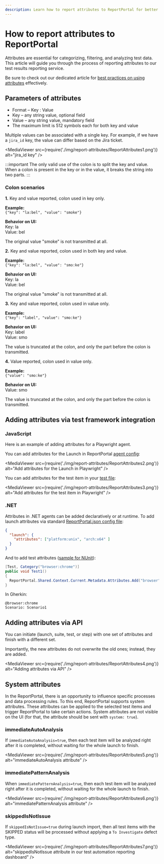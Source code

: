 ```yaml
---
description: Learn how to report attributes to ReportPortal for better test data categorization and analysis in test automation reporting tools.
---
```


# How to report attributes to ReportPortal

Attributes are essential for categorizing, filtering, and analyzing test data. This article will guide you through the process of reporting attributes to our test results reporting service.

Be sure to check out our dedicated article for [best practices on using attributes](/work-with-reports/LaunchesTestItemsAttributes) effectively.

## Parameters of attributes

* Format – Key : Value
* Key – any string value, optional field
* Value – any string value, mandatory field
* The maximum limit is 512 symbols each for both key and value

Multiple values can be associated with a single key. For example, if we have a `jira_id` key, the value can differ based on the Jira ticket.

<MediaViewer src={require('./img/report-attributes/ReportAttributes1.png')} alt="jira_id key" />

:::important
The only valid use of the colon is to split the key and value.<br />
When a colon is present in the key or in the value, it breaks the string into two parts.
:::

### Colon scenarios

**1.** Key and value reported, colon used in key only.

**Example:**<br />
```{"key": "la:bel", "value": "smoke"}```

**Behavior on UI:**<br />
Key: la<br />
Value: bel

The original value "smoke" is not transmitted at all.

**2.** Key and value reported, colon used in both key and value.

**Example:**<br />
```{"key": "la:bel", "value": "smo:ke"}```

**Behavior on UI:**<br />
Key: la<br />
Value: bel

The original value "smoke" is not transmitted at all.

**3.** Key and value reported, colon used in value only.

**Example:**<br />
```{"key": "label", "value": "smo:ke"}```

**Behavior on UI:**<br />
Key: label<br />
Value: smo

The value is truncated at the colon, and only the part before the colon is transmitted.

**4.** Value reported, colon used in value only.

**Example:**<br />
```{"value": "smo:ke"}```

**Behavior on UI:**<br />
Value: smo

The value is truncated at the colon, and only the part before the colon is transmitted.

## Adding attributes via test framework integration

### JavaScript

Here is an example of adding attributes for a Playwright agent.

You can add attributes for the Launch in ReportPortal [agent config](https://github.com/reportportal/examples-js/blob/main/example-playwright/playwright.config.ts#L8):

<MediaViewer src={require('./img/report-attributes/ReportAttributes2.png')} alt="Add attributes for the Launch in Playwright" />

You can add attributes for the test item in your [test file](https://github.com/reportportal/examples-js/blob/main/example-playwright/tests/rp-features/attributes-and-description.spec.ts#L33):

<MediaViewer src={require('./img/report-attributes/ReportAttributes3.png')} alt="Add attributes for the test item in Playwright" />

### .NET

Attributes in .NET agents can be added declaratively or at runtime. To add launch attributes via standard [ReportPortal.json config file](https://github.com/reportportal/example-net-nunit/blob/68f596712e153fd67e45cbd479a9aa40a7d5423a/src/Example/ReportPortal.config.json#L15):

```json
{
  "launch": {
    "attributes": ["platform:unix", "arch:x64" ]
  }
}
```

And to add test attributes ([sample for NUnit](https://github.com/reportportal/example-net-nunit/blob/68f596712e153fd67e45cbd479a9aa40a7d5423a/src/Example/Tests/Class1.cs#L142)):

```csharp
[Test, Category("browser:chrome")]
public void Test1()
{
  ReportPortal.Shared.Context.Current.Metadata.Attributes.Add("browser", "chrome");
}
```

In Gherkin:

```
@browser:chrome
Scenario: Scenario1
```

## Adding attributes via API

You can initiate (launch, suite, test, or step) with one set of attributes and finish with a different set.

Importantly, the new attributes do not overwrite the old ones; instead, they are added.

<MediaViewer src={require('./img/report-attributes/ReportAttributes4.png')} alt="Adding attributes via API" />

## System attributes

In the ReportPortal, there is an opportunity to influence specific processes and data processing rules. To this end, ReportPortal supports system attributes. These attributes can be applied to the selected test items and trigger ReportPortal to take certain actions. System attributes are not visible on the UI (for that, the attribute should be sent with `system: true`).

### immediateAutoAnalysis

If `immediateAutoAnalysis=true`, then each test item will be analyzed right after it is completed, without waiting for the whole launch to finish.

<MediaViewer src={require('./img/report-attributes/ReportAttributes5.png')} alt="immediateAutoAnalysis attribute" />

### immediatePatternAnalysis

When `immediatePatternAnalysis=true`, then each test item will be analyzed right after it is completed, without waiting for the whole launch to finish.

<MediaViewer src={require('./img/report-attributes/ReportAttributes6.png')} alt="immediatePatternAnalysis attribute" />

### skippedIsNotIssue

If `skippedIsNotIssue=true` during launch import, then all test items with the SKIPPED status will be processed without applying a `To Investigate` defect type.

<MediaViewer src={require('./img/report-attributes/ReportAttributes7.png')} alt="skippedIsNotIssue attribute in our test automation reporting dashboard" />
